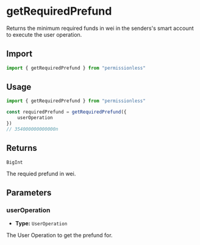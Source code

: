 
<VersionWarning version="0.2" />

# getRequiredPrefund

Returns the minimum required funds in wei in the senders's smart account to execute the user operation.

## Import

```ts
import { getRequiredPrefund } from "permissionless"
```

## Usage

```ts
import { getRequiredPrefund } from "permissionless"

const requiredPrefund = getRequiredPrefund({
    userOperation
})
// 354000000000000n
```

## Returns

`BigInt`

The requied prefund in wei.

## Parameters

### userOperation

- **Type:** `UserOperation`

The User Operation to get the prefund for.